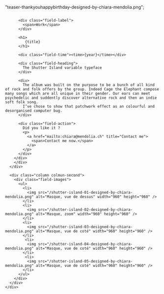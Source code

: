   "teaser-thankyouhappybirthday-designed-by-chiara-mendolia.png";


<Layout class="work" title={title}>
  <main class="region-content work">
    <div class="region">
      <div class="column column-first">
        <div class="field-body">

          <div class="field-label">
            <span>Work</span>
          </div>

          <h1>
             {title}
          </h1>

          <div class="field-time"><time>{year}</time></div>

          <div class="field-heading">
            The Shutter Island variable typeface
          </div>

          <div>
            The album was built on the purpose to be a bunch of all kind of rock and folk offers by the group. Indeed Cage the Elephant compose many songs which are all unique in their gender. Our ears can meet psychedelic and suddently discover alternative rock and then an indie soft folk song.
            I’ve chose to show that patchwork effect as an colourful and desorganised computer bug.
          </div>

          <div class="field-action">
            Did you like it ?
            <p>
              <a href="mailto:chiara@mendolia.ch" title="Contact me">
                <span>Contact me now.</span>
              </a>
            </p>
          </div>
        </div>
        </div>
      </div>

      <div class="column colmun-second">
        <div class="field-images">
          <ul>
            <li>
              <img src="/shutter-island-01-designed-by-chiara-mendolia.png" alt="Masque, vue de dessus" width="960" height="960" />
            </li>
            <li>
              <img src="/shutter-island-02-designed-by-chiara-mendolia.png" alt="Masque, zoom" width="960" height="960" />
            </li>
            <li>
              <img src="/shutter-island-03-designed-by-chiara-mendolia.png" alt="Masque, vue de coté" width="960" height="960" />
            </li>
             <li>
              <img src="/shutter-island-04-designed-by-chiara-mendolia.png" alt="Masque, vue de coté" width="960" height="960" />
            </li>
             <li>
              <img src="/shutter-island-05-designed-by-chiara-mendolia.png" alt="Masque, vue de coté" width="960" height="960" />
            </li>
          </ul>
        </div>
      </div>
    </div>

  </main>
</Layout>
